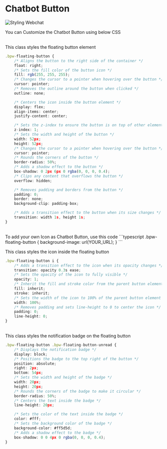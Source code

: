# Chatbot Button

![Styling Webchat](/content/chat-button-cover.png)

You can Customize the Chatbot Button using below CSS

<br />
This class styles the floating button element

```typescript
.bpw-floating-button {
    /* Aligns the button to the right side of the container */
    float: right;
    /* Sets the fill color of the button icon */
    fill: rgb(255, 255, 255);
    /* Changes the cursor to a pointer when hovering over the button */
    cursor: pointer;
    /* Removes the outline around the button when clicked */
    outline: none;

    /* Centers the icon inside the button element */
    display: flex;
    align-items: center;
    justify-content: center;

    /* Sets the z-index to ensure the button is on top of other elements */
    z-index: 1;
    /* Sets the width and height of the button */
    width: 52px;
    height: 52px;
    /* Changes the cursor to a pointer when hovering over the button */
    cursor: pointer;
    /* Rounds the corners of the button */
    border-radius: 50%;
    /* Adds a shadow effect to the button */
    box-shadow: 0 2px 6px 0 rgba(0, 0, 0, 0.4);
    /* Clips any content that overflows the button */
    overflow: hidden;

    /* Removes padding and borders from the button */
    padding: 0;
    border: none;
    background-clip: padding-box;

    /* Adds a transition effect to the button when its size changes */
    transition: width 1s, height 1s;
}
```

<br/>
To add your own Icon as Chatbot Button, use this code
```typescript
.bpw-floating-button {
    background-image: url(YOUR_URL);
}
```

<br />

This class styles the icon inside the floating button

```typescript
.bpw-floating-button i {
    /* Adds a transition effect to the icon when its opacity changes */
    transition: opacity 0.3s ease;
    /* Sets the opacity of the icon to fully visible */
    opacity: 1;
    /* Inherit the fill and stroke color from the parent button element */
    fill: inherit;
    stroke: inherit;
    /* Sets the width of the icon to 100% of the parent button element */
    width: 100%;
    /* Removes padding and sets line-height to 0 to center the icon */
    padding: 0;
    line-height: 0;
}
```

<br />
This class styles the notification badge on the floating button

```typescript
.bpw-floating-button .bpw-floating-button-unread {
    /* Displays the notification badge */
    display: block;
    /* Positions the badge to the top right of the button */
    position: absolute;
    right: 2px;
    bottom: 54px;
    /* Sets the width and height of the badge */
    width: 20px;
    height: 20px;
    /* Rounds the corners of the badge to make it circular */
    border-radius: 50%;
    /* Centers the text inside the badge */
    line-height: 20px;

    /* Sets the color of the text inside the badge */
    color: #fff;
    /* Sets the background color of the badge */
    background-color: #ff5d5d;
    /* Adds a shadow effect to the badge */
    box-shadow: 0 0 4px 0 rgba(0, 0, 0, 0.4);
}
```
